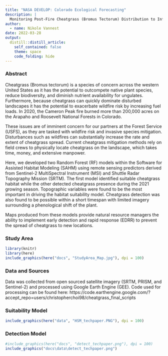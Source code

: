 ```yaml
---
title: "NASA DEVELOP: Colorado Ecological Forecasting"
description: |
  Monitoring Post-Fire Cheatgrass (Bromus Tectorum) Distribution to Inform Management Planning
author:
  - name: Nikole Vannest
date: 2022-03-28
output:
  distill::distill_article:
    self_contained: false
    theme: space
    code_folding: hide
---
```


### Abstract
Cheatgrass (Bromus tectorum) is a species of concern across the western United States as it has the potential to outcompete native plant species, reduce biodiversity, and diminish nutrient availability for ungulates. Furthermore, because cheatgrass can quickly dominate disturbed landscapes it has the potential to exacerbate wildfire risk by increasing fuel loads. In 2020, the Cameron Peak fire burned more than 200,000 acres on the Arapaho and Roosevelt National Forests in Colorado. 

These issues are of imminent concern for our partners at the Forest Service (USFS), as they are tasked with wildfire risk and invasive species mitigation. Disturbances such as wildfires can substantially increase the rate and extent of cheatgrass spread. Current cheatgrass mitigation methods rely on field crews to physically locate cheatgrass on the landscape, which takes time, money, and extensive manpower. 

Here, we developed two Random Forest (RF) models within the Software for Assisted Habitat Modeling (SAHM) using remote sensing predictors derived from Sentinel-2 MultiSpectral Instrument (MSI) and Shuttle Radar Topography Mission (SRTM). The first model identified suitable cheatgrass habitat while the other detected cheatgrass presence during the 2021 growing season. Topographic variables were found to be the most important in driving the habitat suitability model. Cheatgrass detection was also found to be possible within a short timespan with limited imagery surrounding a phenological shift of the plant. 

Maps produced from these models provide natural resource managers the ability to implement early detection and rapid response (EDRR) to prevent the spread of cheatgrass to new locations. 

### Study Area
```r
library(knitr)
library(here)
include_graphics(here("docs", "StudyArea_Map.jpg"), dpi = 100)
```


### Data and Sources

Data was collected from open sourced satellite imagery (SRTM, PRISM, and Sentinel-2) and processed using Google Earth Engine (GEE). Code used for processing can be found here: https://code.earthengine.google.com/?accept_repo=users/christopherchoi98/cheatgrass_final_scripts

### Suitability Model

```r
include_graphics(here("data", "HSM_techpaper.PNG"), dpi = 100)
```

### Detection Model

```r
#include_graphics(here("docs", "detect_techpaper.png"), dpi = 100)
include_graphics("docs\data\detect_techpaper.png")
```



